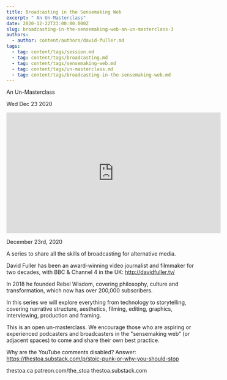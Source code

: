 ```yaml
---
title: Broadcasting in the Sensemaking Web
excerpt: " An Un-Masterclass"
date: 2020-12-22T23:00:00.000Z
slug: broadcasting-in-the-sensemaking-web-an-un-masterclass-3
authors:
  - author: content/authors/david-fuller.md
tags:
  - tag: content/tags/session.md
  - tag: content/tags/broadcasting.md
  - tag: content/tags/sensemaking-web.md
  - tag: content/tags/un-masterclass.md
  - tag: content/tags/broadcasting-in-the-sensemaking-web.md
---
```




 An Un-Masterclass

Wed Dec 23 2020

<iframe width="560" height="315" src="https://www.youtube.com/embed/-J4qMHqrcws" title="Broadcasting in the Sensemaking Web: An Un-Masterclass: Session 3 w/ David Fuller" frameborder="0" allow="accelerometer; autoplay; clipboard-write; encrypted-media; gyroscope; picture-in-picture" allowfullscreen ></iframe>

December 23rd, 2020

A series to share all the skills of broadcasting for alternative media.

David Fuller has been an award-winning video journalist and filmmaker for two decades, with BBC & Channel 4 in the UK: http://davidfuller.tv/

In 2018 he founded Rebel Wisdom, covering philosophy, culture and transformation, which now has over 200,000 subscribers.

In this series we will explore everything from technology to storytelling, covering narrative structure, aesthetics, filming, editing, graphics, interviewing, production and framing.

This is an open un-masterclass. We encourage those who are aspiring or experienced podcasters and broadcasters in the "sensemaking web" (or adjacent spaces) to come and share their own best practice.

Why are the YouTube comments disabled? Answer: https://thestoa.substack.com/p/stoic-punk-or-why-you-should-stop

thestoa.ca
patreon.com/the_stoa
thestoa.substack.com


